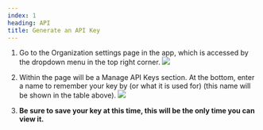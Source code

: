 ```yaml
---
index: 1
heading: API
title: Generate an API Key
---
```



1. Go to the Organization settings page in the app, which is accessed by the dropdown menu in the top right corner. <Image src="https://res.cloudinary.com/djp21wtxm/image/upload/v1655154632/i736x678-YDmsm4hVKeEj_hwwhpl.png" className="mx-auto w-full max-w-[320px] rounded-primary" />

2. Within the page will be a Manage API Keys section. At the bottom, enter a name to remember your key by (or what it is used for) (this name will be shown in the table above). <Image src="https://res.cloudinary.com/djp21wtxm/image/upload/v1655155613/i1600x760-BmCZcwKqAdXd_xrmbma.png" className="mx-auto w-full max-w-[600px] rounded-primary" />

3. **Be sure to save your key at this time, this will be the only time you can view it.**


